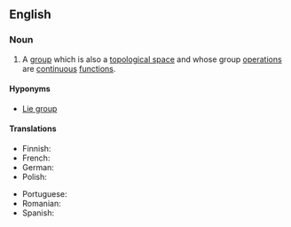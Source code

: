 ==English==
{{wikipedia}}

===Noun===
{{en-noun}}

# {{lb|en|topology}} A [[group]] which is also a [[topological space]] and whose group [[operation]]s are [[continuous]] [[function]]s.

====Hyponyms====
* [[Lie group]]

====Translations====
{{trans-top|group with topological structure}}
* Finnish: {{t|fi|topologinen ryhmä}}
* French: {{t|fr|groupe topologique|m}}
* German: {{t|de|topologische Gruppe|f}}
* Polish: {{t|pl|grupa topologiczna|f}}
{{trans-mid}}
* Portuguese: {{t|pt|grupo topológico|m}}
* Romanian: {{t|ro|grup topologic|n}}
* Spanish: {{t|es|grupo topológico|m}}
{{trans-bottom}}